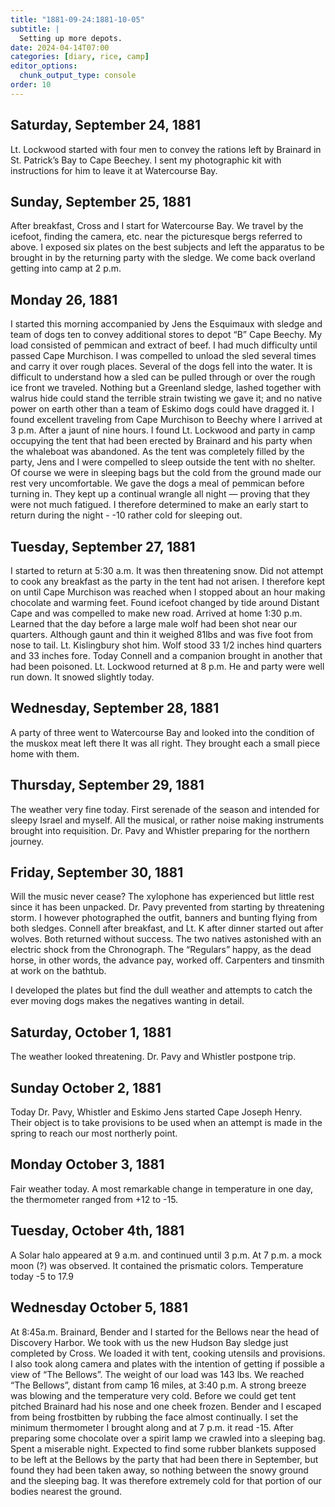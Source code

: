 ```yaml
---
title: "1881-09-24:1881-10-05"
subtitle: |
  Setting up more depots.
date: 2024-04-14T07:00
categories: [diary, rice, camp]
editor_options:
  chunk_output_type: console
order: 10
---
```


## Saturday, September 24, 1881

Lt. Lockwood started with four men to convey the rations left by Brainard in
St. Patrick’s Bay to Cape Beechey. I sent my photographic kit with instructions for
him to leave it at Watercourse Bay.


## Sunday, September 25, 1881

After breakfast, Cross and I start for Watercourse Bay. We travel by the
icefoot, finding the camera, etc. near the picturesque bergs referred to above. I
exposed six plates on the best subjects and left the apparatus to be brought in by the
returning party with the sledge. We come back overland getting into camp at 2 p.m.

## Monday 26, 1881

I started this morning accompanied by Jens the Esquimaux with sledge and
team of dogs ten to convey additional stores to depot “B” Cape Beechy. My load
consisted of pemmican and extract of beef. I had much difficulty until passed Cape
Murchison. I was compelled to unload the sled several times and carry it over rough
places. Several of the dogs fell into the water. It is difficult to understand how a sled
can be pulled through or over the rough ice front we traveled. Nothing but a
Greenland sledge, lashed together with walrus hide could stand the terrible strain
twisting we gave it; and no native power on earth other than a team of Eskimo dogs
could have dragged it. I found excellent traveling from Cape Murchison to Beechy
where I arrived at 3 p.m. After a jaunt of nine hours. I found Lt. Lockwood and
party in camp occupying the tent that had been erected by Brainard and his party
when the whaleboat was abandoned. As the tent was completely filled by the party,
Jens and I were compelled to sleep outside the tent with no shelter. Of course we
were in sleeping bags but the cold from the ground made our rest very uncomfortable.
We gave the dogs a meal of pemmican before turning in. They kept up a continual
wrangle all night — proving that they were not much fatigued. I therefore determined
to make an early start to return during the night - -10 rather cold for sleeping out.



## Tuesday, September 27, 1881

I started to return at 5:30 a.m. It was then threatening snow. Did not attempt
to cook any breakfast as the party in the tent had not arisen. I therefore kept on until
Cape Murchison was reached when I stopped about an hour making chocolate and
warming feet. Found icefoot changed by tide around Distant Cape and was
compelled to make new road. Arrived at home 1:30 p.m. Learned that the day before
a large male wolf had been shot near our quarters. Although gaunt and thin it
weighed 81lbs and was five foot from nose to tail. Lt. Kislingbury shot him. Wolf
stood 33 1/2 inches hind quarters and 33 inches fore. Today Connell and a companion
brought in another that had been poisoned. Lt. Lockwood returned at 8 p.m. He and
party were well run down. It snowed slightly today.


## Wednesday, September 28, 1881

A party of three went to Watercourse Bay and looked into the condition of the
muskox meat left there It was all right. They brought each a small piece home with
them.

## Thursday, September 29, 1881

The weather very fine today. First serenade of the season and intended for
sleepy Israel and myself. All the musical, or rather noise making instruments brought
into requisition. Dr. Pavy and Whistler preparing for the northern journey.


## Friday, September 30, 1881

Will the music never cease? The xylophone has experienced but little rest
since it has been unpacked. Dr. Pavy prevented from starting by threatening storm. I
however photographed the outfit, banners and bunting flying from both sledges.
Connell after breakfast, and Lt. K after dinner started out after wolves. Both returned
without success. The two natives astonished with an electric shock from the
Chronograph. The “Regulars” happy, as the dead horse, in other words, the advance
pay, worked off. Carpenters and tinsmith at work on the bathtub.

I developed the plates but find the dull weather and attempts to catch the ever
moving dogs makes the negatives wanting in detail.



## Saturday, October 1, 1881

The weather looked threatening. Dr. Pavy and Whistler postpone trip.


## Sunday October 2, 1881

Today Dr. Pavy, Whistler and Eskimo Jens started Cape Joseph Henry. Their
object is to take provisions to be used when an attempt is made in the spring to reach
our most northerly point.


## Monday October 3, 1881

Fair weather today. A most remarkable change in temperature in one day, the
thermometer ranged from +12 to -15.


## Tuesday, October 4th, 1881

A Solar halo appeared at 9 a.m. and continued until 3 p.m.
At 7 p.m. a mock moon (?) was observed. It contained the prismatic colors.
Temperature today -5 to 17.9

## Wednesday October 5, 1881

At 8:45a.m. Brainard, Bender and I started for the Bellows near the head of
Discovery Harbor. We took with us the new Hudson Bay sledge just completed by
Cross. We loaded it with tent, cooking utensils and provisions. I also took along
camera and plates with the intention of getting if possible a view of "The Bellows".
The weight of our load was 143 lbs. We reached "The Bellows", distant from camp
16 miles, at 3:40 p.m. A strong breeze was blowing and the temperature very cold.
Before we could get tent pitched Brainard had his nose and one cheek frozen. Bender
and I escaped from being frostbitten by rubbing the face almost continually. I set the
minimum thermometer I brought along and at 7 p.m. it read -15.
After preparing some chocolate over a spirit lamp we crawled into a sleeping bag.
Spent a miserable night. Expected to find some rubber blankets supposed to be left at
the Bellows by the party that had been there in September, but found they had been
taken away, so nothing between the snowy ground and the sleeping bag. It was
therefore extremely cold for that portion of our bodies nearest the ground.
